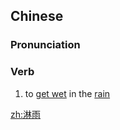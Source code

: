 ==Chinese==
{{zh-forms}}

===Pronunciation===
{{zh-pron
|m=línyǔ
|c=lam4 jyu5
|mn=lâm-hō͘
|cat=v
}}

===Verb===
{{zh-verb}}

# to [[get wet]] in the [[rain]]

[[zh:淋雨]]